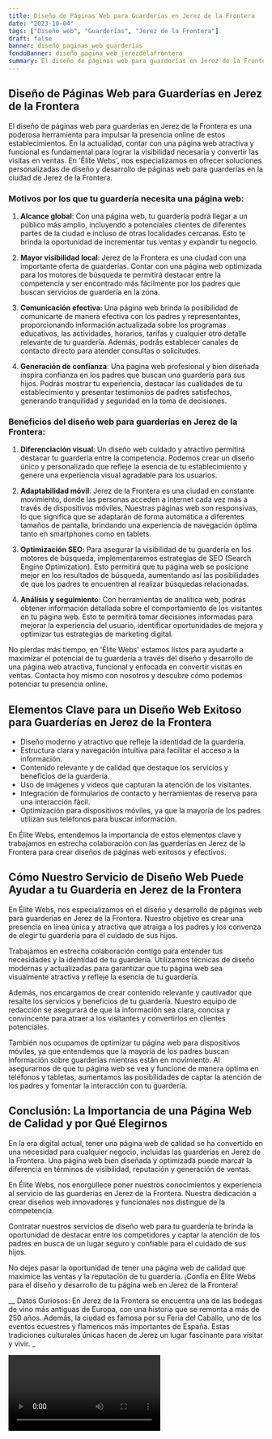 ```yaml
---
title: Diseño de Páginas Web para Guarderías en Jerez de la Frontera
date: "2023-10-04"
tags: ["Diseño web", "Guarderías", "Jerez de la Frontera"]
draft: false
banner: diseño_paginas_web_guarderías
fondoBanner: diseño_pagina_web_jerezdelafrontera
summary: El diseño de páginas web para guarderías en Jerez de la Frontera es una poderosa herramienta para impulsar la presencia online de estos establecimientos. En la actualidad, contar con una página web atractiva y funcional es fundamental para lograr la visibilidad necesaria y convertir las visitas en ventas. En 'Élite Webs', nos especializamos en ofrecer soluciones personalizadas de diseño y desarrollo de páginas web para guarderías en la ciudad de Jerez de la Frontera.
---
```



## Diseño de Páginas Web para Guarderías en Jerez de la Frontera

El diseño de páginas web para guarderías en Jerez de la Frontera es una poderosa herramienta para impulsar la presencia online de estos establecimientos. En la actualidad, contar con una página web atractiva y funcional es fundamental para lograr la visibilidad necesaria y convertir las visitas en ventas. En 'Élite Webs', nos especializamos en ofrecer soluciones personalizadas de diseño y desarrollo de páginas web para guarderías en la ciudad de Jerez de la Frontera.

### Motivos por los que tu guardería necesita una página web:

1. **Alcance global**: Con una página web, tu guardería podrá llegar a un público más amplio, incluyendo a potenciales clientes de diferentes partes de la ciudad e incluso de otras localidades cercanas. Esto te brinda la oportunidad de incrementar tus ventas y expandir tu negocio.

2. **Mayor visibilidad local**: Jerez de la Frontera es una ciudad con una importante oferta de guarderías. Contar con una página web optimizada para los motores de búsqueda te permitirá destacar entre la competencia y ser encontrado más fácilmente por los padres que buscan servicios de guardería en la zona.

3. **Comunicación efectiva**: Una página web brinda la posibilidad de comunicarte de manera efectiva con los padres y representantes, proporcionando información actualizada sobre los programas educativos, las actividades, horarios, tarifas y cualquier otro detalle relevante de tu guardería. Además, podrás establecer canales de contacto directo para atender consultas o solicitudes.

4. **Generación de confianza**: Una página web profesional y bien diseñada inspira confianza en los padres que buscan una guardería para sus hijos. Podrás mostrar tu experiencia, destacar las cualidades de tu establecimiento y presentar testimonios de padres satisfechos, generando tranquilidad y seguridad en la toma de decisiones.

### Beneficios del diseño web para guarderías en Jerez de la Frontera:

1. **Diferenciación visual**: Un diseño web cuidado y atractivo permitirá destacar tu guardería entre la competencia. Podemos crear un diseño único y personalizado que refleje la esencia de tu establecimiento y genere una experiencia visual agradable para los usuarios.

2. **Adaptabilidad móvil**: Jerez de la Frontera es una ciudad en constante movimiento, donde las personas acceden a internet cada vez más a través de dispositivos móviles. Nuestras páginas web son responsivas, lo que significa que se adaptarán de forma automática a diferentes tamaños de pantalla, brindando una experiencia de navegación óptima tanto en smartphones como en tablets.

3. **Optimización SEO**: Para asegurar la visibilidad de tu guardería en los motores de búsqueda, implementaremos estrategias de SEO (Search Engine Optimization). Esto permitirá que tu página web se posicione mejor en los resultados de búsqueda, aumentando así las posibilidades de que los padres te encuentren al realizar búsquedas relacionadas.

4. **Análisis y seguimiento**: Con herramientas de analítica web, podrás obtener información detallada sobre el comportamiento de los visitantes en tu página web. Esto te permitirá tomar decisiones informadas para mejorar la experiencia del usuario, identificar oportunidades de mejora y optimizar tus estrategias de marketing digital.

No pierdas más tiempo, en 'Élite Webs' estamos listos para ayudarte a maximizar el potencial de tu guardería a través del diseño y desarrollo de una página web atractiva, funcional y enfocada en convertir visitas en ventas. Contacta hoy mismo con nosotros y descubre cómo podemos potenciar tu presencia online.

<GifSeo />

<Cta />

## Elementos Clave para un Diseño Web Exitoso para Guarderías en Jerez de la Frontera

- Diseño moderno y atractivo que refleje la identidad de la guardería.
- Estructura clara y navegación intuitiva para facilitar el acceso a la información.
- Contenido relevante y de calidad que destaque los servicios y beneficios de la guardería.
- Uso de imágenes y videos que capturan la atención de los visitantes.
- Integración de formularios de contacto y herramientas de reserva para una interacción fácil.
- Optimización para dispositivos móviles, ya que la mayoría de los padres utilizan sus teléfonos para buscar información.

En Élite Webs, entendemos la importancia de estos elementos clave y trabajamos en estrecha colaboración con las guarderías en Jerez de la Frontera para crear diseños de páginas web exitosos y efectivos.

## Cómo Nuestro Servicio de Diseño Web Puede Ayudar a tu Guardería en Jerez de la Frontera

En Élite Webs, nos especializamos en el diseño y desarrollo de páginas web para guarderías en Jerez de la Frontera. Nuestro objetivo es crear una presencia en línea única y atractiva que atraiga a los padres y los convenza de elegir tu guardería para el cuidado de sus hijos.

Trabajamos en estrecha colaboración contigo para entender tus necesidades y la identidad de tu guardería. Utilizamos técnicas de diseño modernas y actualizadas para garantizar que tu página web sea visualmente atractiva y refleje la esencia de tu guardería.

Además, nos encargamos de crear contenido relevante y cautivador que resalte los servicios y beneficios de tu guardería. Nuestro equipo de redacción se asegurará de que la información sea clara, concisa y convincente para atraer a los visitantes y convertirlos en clientes potenciales.

También nos ocupamos de optimizar tu página web para dispositivos móviles, ya que entendemos que la mayoría de los padres buscan información sobre guarderías mientras están en movimiento. Al asegurarnos de que tu página web se vea y funcione de manera óptima en teléfonos y tabletas, aumentamos las posibilidades de captar la atención de los padres y fomentar la interacción con tu guardería.

## Conclusión: La Importancia de una Página Web de Calidad y por Qué Elegirnos

En la era digital actual, tener una página web de calidad se ha convertido en una necesidad para cualquier negocio, incluidas las guarderías en Jerez de la Frontera. Una página web bien diseñada y optimizada puede marcar la diferencia en términos de visibilidad, reputación y generación de ventas.

En Élite Webs, nos enorgullece poner nuestros conocimientos y experiencia al servicio de las guarderías en Jerez de la Frontera. Nuestra dedicación a crear diseños web innovadores y funcionales nos distingue de la competencia.

Contratar nuestros servicios de diseño web para tu guardería te brinda la oportunidad de destacar entre los competidores y captar la atención de los padres en busca de un lugar seguro y confiable para el cuidado de sus hijos.

No dejes pasar la oportunidad de tener una página web de calidad que maximice las ventas y la reputación de tu guardería. ¡Confía en Élite Webs para el diseño y desarrollo de tu página web en Jerez de la Frontera!

\__ Datos Curiosos: En Jerez de la Frontera se encuentra una de las bodegas de vino más antiguas de Europa, con una historia que se remonta a más de 250 años. Además, la ciudad es famosa por su Feria del Caballo, uno de los eventos ecuestres y flamencos más importantes de España. Estas tradiciones culturales únicas hacen de Jerez un lugar fascinante para visitar y vivir. _

<Video />

<CtaBot job="Guarderías" city="Jerez de la Frontera" />

<Gmaps query="Jerez de la Frontera+españa+maps" />
